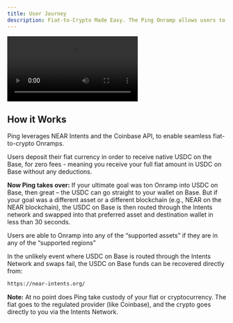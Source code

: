 ```yaml
---
title: User Journey
description: Fiat-to-Crypto Made Easy. The Ping Onramp allows users to purchase cryptocurrency using fiat payment methods through a simple popup flow.
---
```


<video controls>
  <source src="https://drive.google.com/file/d/1QwJmt4QEhRyzfGstD9dfZ078LvBGbIOP/view?usp=drive_link" type="video/mov" />
  Your browser does not support the video tag.
</video>

## How it Works

Ping leverages NEAR Intents and the Coinbase API, to enable seamless fiat-to-crypto Onramps.

Users deposit their fiat currency in order to receive native USDC on the Base, for zero fees - meaning you receive your full fiat amount in USDC on Base without any deductions.

**Now Ping takes over:** If your ultimate goal was ton Onramp into USDC on Base, then great – the USDC can go straight to your wallet on Base. But if your goal was a different asset or a different blockchain (e.g., NEAR on the NEAR blockchain), the USDC on Base is then routed through the Intents network and swapped into that preferred asset and destination wallet in less than 30 seconds. 

Users are able to Onramp into any of the “supported assets” if they are in any of the “supported regions”

In the unlikely event where USDC on Base is routed through the Intents Network and swaps fail, the USDC on Base funds can be recovered directly from:
```bash
https://near-intents.org/
```

**Note:** At no point does Ping take custody of your fiat or cryptocurrency. The fiat goes to the regulated provider (like Coinbase), and the crypto goes directly to you via the Intents Network.
